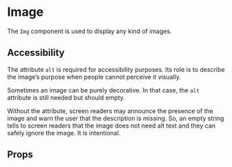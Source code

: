 
<Meta of={ImageStories} />

# Image

The `Img` component is used to display any kind of images.

<Primary />

## Accessibility

The attribute `alt` is required for accessibility purposes. Its role is to describe the image’s purpose when people cannot perceive it visually.

Sometimes an image can be purely decorative. In that case, the `alt` attribute is still needed but should empty.

Without the attribute, screen readers may announce the presence of the image and warn the user that the description is missing. So, an empty string tells to screen readers that the image does not need alt text and they can safely ignore the image. It is intentional.

## Props

<ArgTypes of={ImageStories} />
